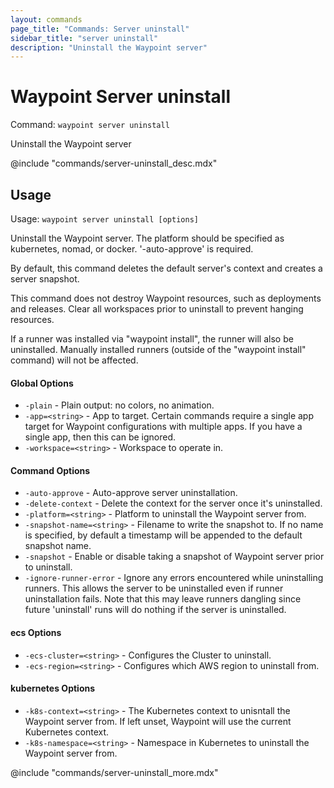 ```yaml
---
layout: commands
page_title: "Commands: Server uninstall"
sidebar_title: "server uninstall"
description: "Uninstall the Waypoint server"
---
```


# Waypoint Server uninstall

Command: `waypoint server uninstall`

Uninstall the Waypoint server

@include "commands/server-uninstall_desc.mdx"

## Usage

Usage: `waypoint server uninstall [options]`


  Uninstall the Waypoint server. The platform should be specified as kubernetes,
  nomad, or docker. '-auto-approve' is required.

  By default, this command deletes the default server's context and creates 
  a server snapshot.

  This command does not destroy Waypoint resources, such as deployments and
  releases. Clear all workspaces prior to uninstall to prevent hanging resources.

  If a runner was installed via "waypoint install", the runner will also be
  uninstalled. Manually installed runners (outside of the "waypoint install"
  command) will not be affected.

#### Global Options

- `-plain` - Plain output: no colors, no animation.
- `-app=<string>` - App to target. Certain commands require a single app target for Waypoint configurations with multiple apps. If you have a single app, then this can be ignored.
- `-workspace=<string>` - Workspace to operate in.

#### Command Options

- `-auto-approve` - Auto-approve server uninstallation.
- `-delete-context` - Delete the context for the server once it's uninstalled.
- `-platform=<string>` - Platform to uninstall the Waypoint server from.
- `-snapshot-name=<string>` - Filename to write the snapshot to. If no name is specified, by default a timestamp will be appended to the default snapshot name.
- `-snapshot` - Enable or disable taking a snapshot of Waypoint server prior to uninstall.
- `-ignore-runner-error` - Ignore any errors encountered while uninstalling runners. This allows the server to be uninstalled even if runner uninstallation fails. Note that this may leave runners dangling since future 'uninstall' runs will do nothing if the server is uninstalled.

#### ecs Options

- `-ecs-cluster=<string>` - Configures the Cluster to uninstall.
- `-ecs-region=<string>` - Configures which AWS region to uninstall from.

#### kubernetes Options

- `-k8s-context=<string>` - The Kubernetes context to unisntall the Waypoint server from. If left unset, Waypoint will use the current Kubernetes context.
- `-k8s-namespace=<string>` - Namespace in Kubernetes to uninstall the Waypoint server from.

@include "commands/server-uninstall_more.mdx"
